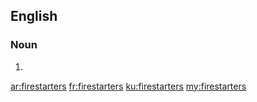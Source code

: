 ==English==

===Noun===
{{head|en}}

# {{plural of|firestarter}}

[[ar:firestarters]]
[[fr:firestarters]]
[[ku:firestarters]]
[[my:firestarters]]